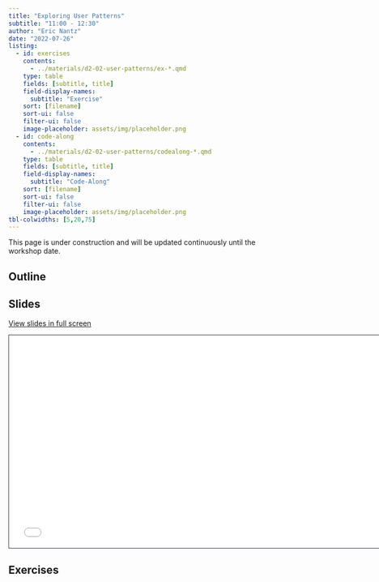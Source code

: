 ```yaml
---
title: "Exploring User Patterns"
subtitle: "11:00 - 12:30"
author: "Eric Nantz"
date: "2022-07-26"
listing:
  - id: exercises
    contents:
      - ../materials/d2-02-user-patterns/ex-*.qmd
    type: table
    fields: [subtitle, title]
    field-display-names: 
      subtitle: "Exercise"
    sort: [filename]
    sort-ui: false
    filter-ui: false
    image-placeholder: assets/img/placeholder.png
  - id: code-along
    contents:
      - ../materials/d2-02-user-patterns/codealong-*.qmd
    type: table
    fields: [subtitle, title]
    field-display-names: 
      subtitle: "Code-Along"
    sort: [filename]
    sort-ui: false
    filter-ui: false
    image-placeholder: assets/img/placeholder.png
tbl-colwidths: [5,20,75]
---
```


::: callout-warning
This page is under construction and will be updated continuously until the workshop date.
:::

## Outline

## Slides

[View slides in full screen](../materials/d2-02-user-patterns/index.html)

```{=html}
<iframe class="slide-deck" src="../materials/d2-02-user-patterns/" height="420" width="747" style="border: 1px solid #2e3846;"></iframe>
```

## Exercises

::: {#exercises}
:::
